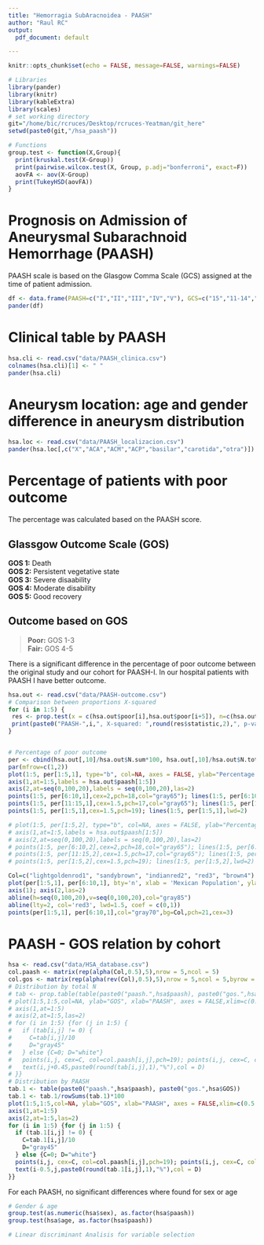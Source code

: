```yaml
---
title: "Hemorragia SubAracnoidea - PAASH"
author: "Raul RC"
output:
  pdf_document: default

---
```


```r
knitr::opts_chunk$set(echo = FALSE, message=FALSE, warnings=FALSE)
```

```r
# Libraries
library(pander)
library(knitr)
library(kableExtra)
library(scales)
# set working directory
git="/home/bic/rcruces/Desktop/rcruces-Yeatman/git_here"
setwd(paste0(git,"/hsa_paash"))

# Functions
group.test <- function(X,Group){
  print(kruskal.test(X~Group))
  print(pairwise.wilcox.test(X, Group, p.adj="bonferroni", exact=F))
  aovFA <- aov(X~Group)
  print(TukeyHSD(aovFA))
}
```

# Prognosis on Admission of Aneurysmal Subarachnoid Hemorrhage (PAASH)  
PAASH scale is based on the Glasgow Comma Scale (GCS) assigned at the time of patient admission.  
```r
df <- data.frame(PAASH=c("I","II","III","IV","V"), GCS=c("15","11-14","8-10","4-7","3"))
pander(df)
```


# Clinical table by PAASH
```r
hsa.cli <- read.csv("data/PAASH_clinica.csv")
colnames(hsa.cli)[1] <- " "
pander(hsa.cli)
```

# Aneurysm location:  age and gender difference in aneurysm distribution  

```r
hsa.loc <- read.csv("data/PAASH_localizacion.csv")
pander(hsa.loc[,c("X","ACA","ACM","ACP","basilar","carotida","otra")])
```

# Percentage of patients with poor outcome  
The percentage was calculated based on the PAASH score.  
  
## Glassgow Outcome Scale (GOS)  
**GOS 1:** Death  
**GOS 2:** Persistent vegetative state  
**GOS 3:** Severe disaability  
**GOS 4:** Moderate disability  
**GOS 5:** Good recovery  
  
## Outcome based on GOS  
> **Poor:** GOS 1-3  
> **Fair:** GOS 4-5

There is a significant difference in the percentage of poor outcome between the original study and our cohort for PAASH-I. In our hospital patients with PAASH I have better outcome.

```r
hsa.out <- read.csv("data/PAASH-outcome.csv")
# Comparison between proportions X-squared
for (i in 1:5) {
 res <- prop.test(x = c(hsa.out$poor[i],hsa.out$poor[i+5]), n=c(hsa.out$N.sum[i],hsa.out$N.sum[i+5])) 
 print(paste0("PAASH-",i,", X-squared: ",round(res$statistic,2),", p-val: ",round(res$p.value,2)))
}


# Percentage of poor outcome
per <- cbind(hsa.out[,10]/hsa.out$N.sum*100, hsa.out[,10]/hsa.out$N.total*100)
par(mfrow=c(1,2))
plot(1:5, per[1:5,1], type="b", col=NA, axes = FALSE, ylab="Percentage of poor outcome", xlab="PAAHS", main="% per PAAHS")
axis(1,at=1:5,labels = hsa.out$paash[1:5])
axis(2,at=seq(0,100,20),labels = seq(0,100,20),las=2)
points(1:5, per[6:10,1],cex=2,pch=18,col="gray65"); lines(1:5, per[6:10,1],lwd=2,col="gray65")
points(1:5, per[11:15,1],cex=1.5,pch=17,col="gray65"); lines(1:5, per[11:15,1],lwd=2,col="gray65",lty=2)
points(1:5, per[1:5,1],cex=1.5,pch=19); lines(1:5, per[1:5,1],lwd=2)

# plot(1:5, per[1:5,2], type="b", col=NA, axes = FALSE, ylab="Percentage of poor outcome", xlab="PAAHS", main="% of total sample size",ylim = c(0,25))
# axis(1,at=1:5,labels = hsa.out$paash[1:5])
# axis(2,at=seq(0,100,20),labels = seq(0,100,20),las=2)
# points(1:5, per[6:10,2],cex=2,pch=18,col="gray65"); lines(1:5, per[6:10,2],lwd=2,col="gray65")
# points(1:5, per[11:15,2],cex=1.5,pch=17,col="gray65"); lines(1:5, per[11:15,2],lwd=2,col="gray65",lty=2)
# points(1:5, per[1:5,2],cex=1.5,pch=19); lines(1:5, per[1:5,2],lwd=2)

Col=c("lightgoldenrod1", "sandybrown", "indianred2", "red3", "brown4")
plot(per[1:5,1], per[6:10,1], bty='n', xlab = 'Mexican Population', ylab = 'Original study', axes = FALSE, xlim=c(0,100), ylim=c(0,100),col=NA,main="Percentage of poor outcome")
axis(1); axis(2,las=2)
abline(h=seq(0,100,20),v=seq(0,100,20),col="gray85")
abline(lty=2, col='red3', lwd=1.5, coef = c(0,1))
points(per[1:5,1], per[6:10,1],col="gray70",bg=Col,pch=21,cex=3)
```

# PAASH - GOS relation by cohort  
```r
hsa <- read.csv("data/HSA_database.csv")
col.paash <- matrix(rep(alpha(Col,0.5),5),nrow = 5,ncol = 5)
col.gos <- matrix(rep(alpha(rev(Col),0.5),5),nrow = 5,ncol = 5,byrow = T)
# Distribution by total N
# tab <- prop.table(table(paste0("paash.",hsa$paash), paste0("gos.",hsa$GOS)))*100
# plot(1:5,1:5,col=NA, ylab="GOS", xlab="PAASH", axes = FALSE,xlim=c(0.5,5.5),ylim=c(0.5,5.5), main="Distribution by Total N=135")
# axis(1,at=1:5)
# axis(2,at=1:5,las=2)
# for (i in 1:5) {for (j in 1:5) {
#   if (tab[i,j] != 0) {
#     C=tab[i,j]/10
#     D="gray45"
#   } else {C=0; D="white"}
#   points(i,j, cex=C, col=col.paash[i,j],pch=19); points(i,j, cex=C, col=col.gos[i,j],pch=19)
#   text(i,j+0.45,paste0(round(tab[i,j],1),"%"),col = D)
# }}
# Distribution by PAASH
tab.1 <- table(paste0("paash.",hsa$paash), paste0("gos.",hsa$GOS))
tab.1 <- tab.1/rowSums(tab.1)*100
plot(1:5,1:5,col=NA, ylab="GOS", xlab="PAASH", axes = FALSE,xlim=c(0.5,5.5),ylim=c(0.5,5.5), main="Distribution by PAASH")
axis(1,at=1:5)
axis(2,at=1:5,las=2)
for (i in 1:5) {for (j in 1:5) {
  if (tab.1[i,j] != 0) {
    C=tab.1[i,j]/10
    D="gray45"
  } else {C=0; D="white"}
  points(i,j, cex=C, col=col.paash[i,j],pch=19); points(i,j, cex=C, col=col.gos[i,j],pch=19)
  text(i-0.5,j,paste0(round(tab.1[i,j],1),"%"),col = D)
}}
```

For each PAASH, no significant differences where found for sex or age
```r

# Gender & age
group.test(as.numeric(hsa$sex), as.factor(hsa$paash))
group.test(hsa$age, as.factor(hsa$paash))

# Linear discriminant Analisis for variable selection
```
